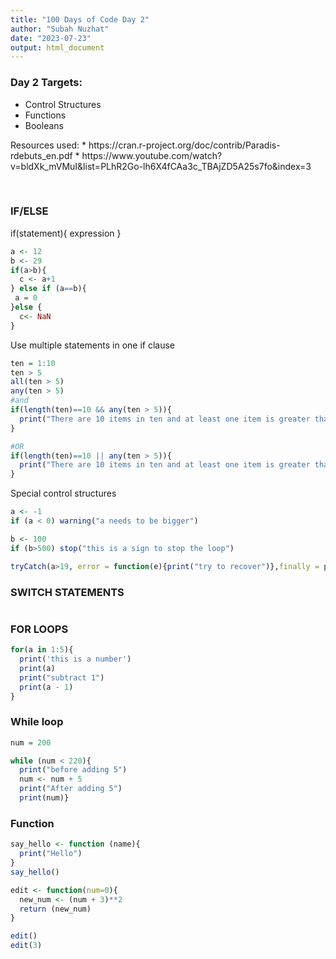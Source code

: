 ```yaml
---
title: "100 Days of Code Day 2"
author: "Subah Nuzhat"
date: "2023-07-23"
output: html_document
---
```

### Day 2 Targets:
* Control Structures
* Functions
* Booleans

Resources used:
* https://cran.r-project.org/doc/contrib/Paradis-rdebuts_en.pdf
* https://www.youtube.com/watch?v=bldXk_mVMuI&list=PLhR2Go-lh6X4fCAa3c_TBAjZD5A25s7fo&index=3

<br>


### IF/ELSE
if(statement){
  expression
}
```r
a <- 12 
b <- 29
if(a>b){ 
  c <- a+1
} else if (a==b){
 a = 0 
}else {
  c<- NaN
}

```
Use multiple statements in one if clause
```r
ten = 1:10
ten > 5
all(ten > 5)
any(ten > 5)
#and
if(length(ten)==10 && any(ten > 5)){
  print("There are 10 items in ten and at least one item is greater than 10")
}

#OR
if(length(ten)==10 || any(ten > 5)){
  print("There are 10 items in ten and at least one item is greater than 10")
}
```
Special control structures
```r
a <- -1
if (a < 0) warning("a needs to be bigger")

b <- 100
if (b>500) stop("this is a sign to stop the loop")

tryCatch(a>19, error = function(e){print("try to recover")},finally = print("hello"))
```

### SWITCH STATEMENTS
```r
```


### FOR LOOPS
```r

for(a in 1:5){
  print('this is a number')
  print(a)
  print("subtract 1")
  print(a - 1)
}
```
### While loop
```r
num = 200

while (num < 220){
  print("before adding 5")
  num <- num + 5
  print("After adding 5")
  print(num)}

```

### Function
```r

say_hello <- function (name){
  print("Hello")
}
say_hello()
```
```r
edit <- function(num=0){
  new_num <- (num + 3)**2
  return (new_num)
}

edit()
edit(3)
```

